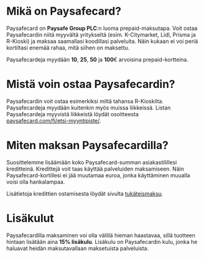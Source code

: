 # Mikä on Paysafecard?

Paysafecard on **Paysafe Group PLC**:n luoma prepaid-maksutapa. Voit ostaa
Paysafecardin niitä myyvältä yritykseltä (esim. K-Citymarket, Lidl, Prisma ja
R-Kioski) ja maksaa saamallasi koodillasi palveluita. Näin kukaan ei voi periä
kortiltasi enemää rahaa, mitä siihen on maksettu.

Paysafecardeja myydään **10**, **25**, **50** ja **100**€ arvoisina
prepaid-kortteina.

# Mistä voin ostaa Paysafecardin?

Paysafecardin voit ostaa esimerkiksi miltä tahansa R-Kioskilta. Paysafecardeja
myydään kuitenkin myös muissa liikkeissä. Listan Paysafecardeja myyvistä
liikkeistä löydät osoitteesta
[paysafecard.com/fi/etsi-myyntipiste/](https://www.paysafecard.com/fi/etsi-myyntipiste-1/).

# Miten maksan Paysafecardilla?

Suosittelemme lisäämään koko Paysafecard-summan asiakastilillesi kreditteinä.
Kredittejä voit taas käyttää palveluiden maksamiseen. Näin
Paysafecard-kortillesi ei jää muutamaa euroa, jonka käyttäminen muualla voisi
olla hankalampaa.

Lisätietoja kredittien ostamisesta löydät sivulta
[tukäteismaksu](/client-area/invoicing/prepayments).

# Lisäkulut

Paysafecardilla maksaminen voi olla välillä hieman haastavaa, sillä tuotteen
hintaan lisätään aina **15% lisäkulu**. Lisäkulu on Paysafecardin kulu, jonka he
haluavat heidän maksutavallaan maksetuista palveluista.

